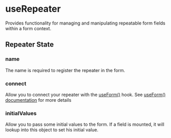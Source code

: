 
# useRepeater

Provides functionality for managing and manipulating repeatable form fields within a form context.

## Repeater State

### name

<Type type="string" />

The name is required to register the repeater in the form.

### connect

Allow you to connect your repeater with the [useForm()]("https://formiz-react.com/docs/core/use-form") hook.
See [useForm() documentation]("https://formiz-react.com/docs/core/use-form") for more details

### initialValues

<Type type="unknown[] | undefined" />

Allow you to pass some initial values to the form. If a field is mounted, it will lookup into this object to set his initial value.
